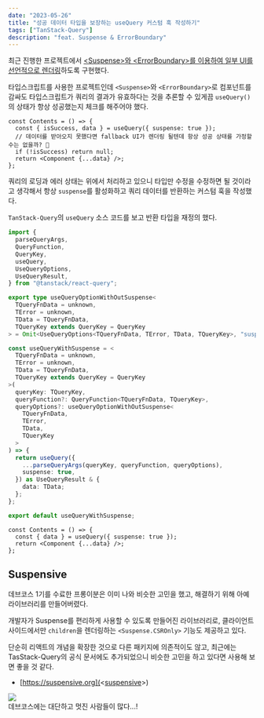 ```yaml
---
date: "2023-05-26"
title: "성공 데이터 타입을 보장하는 useQuery 커스텀 훅 작성하기"
tags: ["TanStack-Query"]
description: "feat. Suspense & ErrorBoundary"
---
```


최근 진행한 프로젝트에서 [\<Suspense>와 \<ErrorBoundary>를 이용하여 일부 UI를 선언적으로 렌더링](/post/20230419-fetching-data-declartively)하도록 구현했다.

타입스크립트를 사용한 프로젝트인데 `<Suspense>`와 `<ErrorBoundary>`로 컴포넌트를 감싸도 타입스크립트가 쿼리의 결과가 유효하다는 것을 추론할 수 있게끔 `useQuery()`의 상태가 항상 성공했는지 체크를 해주어야 했다.

```tsx
const Contents = () => {
  const { isSuccess, data } = useQuery({ suspense: true });
  // 데이터를 받아오지 못했다면 fallback UI가 렌더링 될텐데 항상 성공 상태를 가정할 수는 없을까? 🤔
  if (!isSuccess) return null;
  return <Component {...data} />;
};
```

쿼리의 로딩과 에러 상태는 위에서 처리하고 있으니 타입만 수정을 수정하면 될 것이라고 생각해서 항상 `suspense`를 활성화하고 쿼리 데이터를 반환하는 커스텀 훅을 작성했다.

`TanStack-Query`의 `useQuery` 소스 코드를 보고 반환 타입을 재정의 했다.

```ts
import {
  parseQueryArgs,
  QueryFunction,
  QueryKey,
  useQuery,
  UseQueryOptions,
  UseQueryResult,
} from "@tanstack/react-query";

export type useQueryOptionWithOutSuspense<
  TQueryFnData = unknown,
  TError = unknown,
  TData = TQueryFnData,
  TQueryKey extends QueryKey = QueryKey
> = Omit<UseQueryOptions<TQueryFnData, TError, TData, TQueryKey>, "suspense">;

const useQueryWithSuspense = <
  TQueryFnData = unknown,
  TError = unknown,
  TData = TQueryFnData,
  TQueryKey extends QueryKey = QueryKey
>(
  queryKey: TQueryKey,
  queryFunction?: QueryFunction<TQueryFnData, TQueryKey>,
  queryOptions?: useQueryOptionWithOutSuspense<
    TQueryFnData,
    TError,
    TData,
    TQueryKey
  >
) => {
  return useQuery({
    ...parseQueryArgs(queryKey, queryFunction, queryOptions),
    suspense: true,
  }) as UseQueryResult & {
    data: TData;
  };
};

export default useQueryWithSuspense;
```

```tsx
const Contents = () => {
  const { data } = useQuery({ suspense: true });
  return <Component {...data} />;
};
```

## Suspensive

데브코스 1기를 수료한 프롱이분은 이미 나와 비슷한 고민을 했고, 해결하기 위해 아예 라이브러리를 만들어버렸다.

개발자가 Suspense를 편리하게 사용할 수 있도록 만들어진 라이브러리로, 클라이언트 사이드에서만 `children`을 렌더링하는 `<Suspense.CSROnly>` 기능도 제공하고 있다.

단순히 리액트의 개념을 확장한 것으로 다른 패키지에 의존적이도 않고, 최근에는 TasStack-Query의 공식 문서에도 추가되었으니 비슷한 고민을 하고 있다면 사용해 보면 좋을 것 같다.

- [https://suspensive.org](<[suspensive](https://suspensive.org)>)

<div>

<img src="/post/20230526-suspense-usequery-always-return-data/suspensive.png" className="w-[500px]"/>

<div className="text-center text-slate-500 italic text-sm">데브코스에는 대단하고 멋진 사람들이 많다...!</div>
</div>
